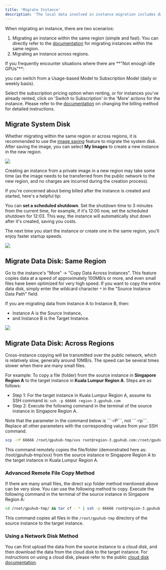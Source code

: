 ```yaml
---
title: 'Migrate Instance'
description: 'The local data involved in instance migration includes data from the **System Disk and the Data Disk**, both of which can be migrated.'
---
```


When migrating an instance, there are two scenarios:
1. Migrating an instance within the same region (simple and fast). You can directly refer to the [documentation](/container-instance/migrate-instance-sr) for migrating instances within the same region.
2. Migrating an instance across regions.

<Tip>
If you frequently encounter situations where there are **"Not enough idle GPUs"**:

you can switch from a Usage-based Model to Subscription Model (daily or weekly basis).

Select the subscription pricing option when renting, or for instances you've already rented, click on 'Switch to Subscription' in the 'More' actions for the instance. Please refer to the [documentation](/container-instance/change-billing-model) on changing the billing method for detailed instructions.
</Tip>

## Migrate System Disk

Whether migrating within the same region or across regions, it is recommended to use the [image saving](/container-instance/save-image) feature to migrate the system disk. After saving the image, you can select **My Images** to create a new instance in the new region.

![](/images/migrate-system-image.png)

<Tip>
Creating an instance from a private image in a new region may take some time (as the image needs to be transferred from the public network to the new region, and no charges are incurred during the creation process). 

If you're concerned about being billed after the instance is created and started, here's a helpful tip: 

You can **set a scheduled shutdown**. Set the shutdown time to 3 minutes from the current time, for example, if it's 12:00 now, set the scheduled shutdown for 12:03. This way, the instance will automatically shut down after it's created, saving you costs. 

The next time you start the instance or create one in the same region, you'll enjoy faster startup speeds.
</Tip>

![](/images/migrate-set-shutdown.png)

## Migrate Data Disk: Same Region

Go to the instance's "More" -> "Copy Data Across Instances". This feature copies data at a speed of approximately 100MB/s or more, and even small files have been optimized for very high speed. If you want to copy the entire data disk, simply enter the wildcard character ```*``` in the "Source Instance Data Path" field.

<Note>
If you are migrating data from Instance A to Instance B, then: 

- Instance A is the Source Instance, 
- and Instance B is the Target Instance.
</Note>


![](/images/migrate-copy-data.png)

## Migrate Data Disk: Across Regions

<Warning>
Cross-instance copying will be transmitted over the public network, which is relatively slow, generally around 10MB/s. The speed can be several times slower when there are many small files.
</Warning>

For example: To copy a file (folder) from the source instance in **Singapore Region A** to the target instance in **Kuala Lumpur Region A**.
Steps are as follows:

- Step 1: For the target instance in Kuala Lumpur Region A, assume its SSH command is: ```ssh -p 66666 region-3.gpuhub.com```
- Step 2: Execute the following command in the terminal of the source instance in Singapore Region A.

<Warning>
Note that the parameter in the command below is ```-rP```, not ```-rp```. Replace all other parameters with the corresponding values from your SSH command.
</Warning>


```bash bash
scp -rP 66666 /root/gpuhub-tmp/xxx root@region-3.gpuhub.com:/root/gpuhub-tmp/
```
This command remotely copies the file/folder (demonstrated here as: /root/gpuhub-tmp/xxx) from the source instance in Singapore Region A to the target instance in Kuala Lumpur Region A.

### Advanced Remote File Copy Method

If there are many small files, the direct scp folder method mentioned above can be very slow. You can use the following method to copy.
Execute the following command in the terminal of the source instance in Singapore Region A:

```bash bash
cd /root/gpuhub-tmp/ && tar cf - * | ssh -p 66666 root@region-3.gpuhub.com "cd /root/gpuhub-tmp && tar xf -"
```

This command copies all files in the ```/root/gpuhub-tmp``` directory of the source instance to the target instance.

### Using a Network Disk Method
You can first upload the data from the source instance to a cloud disk, and then download the data from the cloud disk to the target instance. For instructions on using a cloud disk, please refer to the public [cloud disk documentation]().

